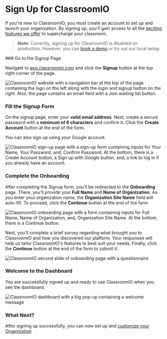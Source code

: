 
# Sign Up for ClassroomIO

If you're new to ClassroomIO, you must create an account to set up and launch your organization. By signing up, you'll gain access to all the [exciting features we offer](https://www.classroomio.com/docs/what-is-classroomio#key-features) to supercharge your classroom.

> **Note:** 
> Currently, signing up for ClassroomIO is disabled on production. However, you can [book a demo](https://classroomio.com/demo) or try out our local setup.

<Steps>
### Go to the Signup Page

Navigate to [app.classroomio.com](https://app.classroomio.com) and click the **Signup** button at the top right corner of the page.

<Image src={DashboardHomePageSignedout} alt="ClassroomIO website with a navigation bar at the top of the page containing the logo on the left along with the login and signup button on the right. Also, the page contains an email field with a Join waiting list button." quality="100" />

### Fill the Signup Form

On the signup page, enter your **valid email address**. Next, create a secure password with a **minimum of 6 characters** and confirm it. Click the **Create Account** button at the end of the form.

You can also sign up using your Google account.

<Image src={DashboardSignupPage} alt="ClassroomIO sign-up page with a sign-up form containing inputs for Your Name, Your Password, and, Confirm Password. At the bottom, there is a Create Account button, a Sign up with Google button, and, a link to log in if you already have an account." quality="100" />

### Complete the Onboarding
After completing the Signup form, you'll be redirected to the **Onboarding** page. There, you'll provide your **Full Name** and **Name of Organization.** As you enter your organization name, the **Organization Site Name** field will auto-fill. To proceed, click the **Continue** button at the end of the form. 

<Image src={DashboardOnboardingPage1} alt="ClassroomIO onboarding page with a form containing inputs for Full Name, Name of Organization, and, Organization Site Name. At the bottom, there is a Continue button." quality="100" />

Next, you'll complete a brief survey regarding what brought you to ClassroomIO and how you discovered our platform. Your responses will help us tailor ClassroomIO's features to best suit your needs. Finally, click the **Continue** button at the end of the form to submit it.

<Image src={DashboardOnboardingPage2} alt="ClassroomIO second slide of onboarding page with a questionnaire" quality="100" />

### Welcome to the Dashboard
You are successfully signed up and ready to use ClassroomIO when you see the dashboard.

<Image src={DashboardHomePageSignedin} alt="ClassroomIO dashboard with a big pop-up containing a welcome message" quality="100" />

### What Next?
After signing up successfully, you can now set up and [customize your Organization](https://www.classroomio.com/docs/howtoguides/customize-organization)
</Steps>
